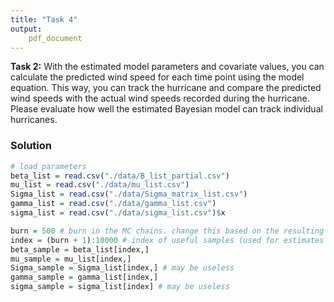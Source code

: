 ```yaml
---
title: "Task 4"
output: 
    pdf_document
---
```



**Task 2:** With the estimated model parameters and covariate values, you can calculate the predicted wind speed for each time point using the model equation. This way, you can track the hurricane and compare the predicted wind speeds with the actual wind speeds recorded during the hurricane. Please evaluate how well the estimated Bayesian model can track individual hurricanes.

### Solution

```r
# load parameters
beta_list = read.csv("./data/B_list_partial.csv")
mu_list = read.csv("./data/mu_list.csv")
Sigma_list = read.csv("./data/Sigma_matrix_list.csv")
gamma_list = read.csv("./data/gamma_list.csv")
sigma_list = read.csv("./data/sigma_list.csv")$x

burn = 500 # burn in the MC chains. change this based on the resulting plots
index = (burn + 1):10000 # index of useful samples (used for estimates & CIs)
beta_sample = beta_list[index,]
mu_sample = mu_list[index,]
Sigma_sample = Sigma_list[index,] # may be useless
gamma_sample = gamma_list[index,]
sigma_sample = sigma_list[index] # may be useless
```

